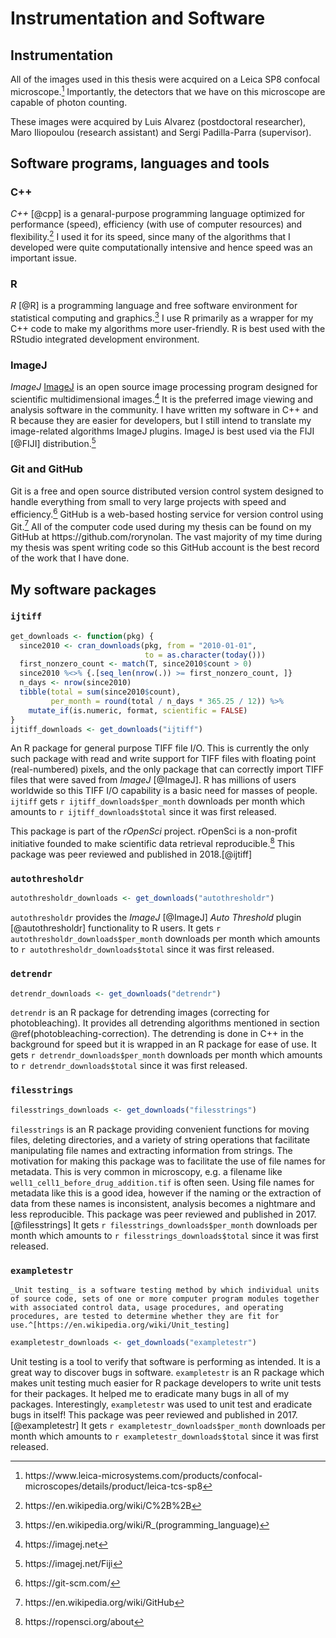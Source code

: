 # Instrumentation and Software {#instrumentation-and-software}


## Instrumentation 

All of the images used in this thesis were acquired on a Leica SP8 confocal microscope.^[https://www.leica-microsystems.com/products/confocal-microscopes/details/product/leica-tcs-sp8] Importantly, the detectors that we have on this microscope are capable of photon counting. 

These images were acquired by Luis Alvarez (postdoctoral researcher), Maro Iliopoulou (research assistant) and Sergi Padilla-Parra (supervisor).



## Software programs, languages and tools


### C++

_C++_ [@cpp] is a genaral-purpose programming language optimized for performance (speed), efficiency (with use of computer resources) and flexibility.^[https://en.wikipedia.org/wiki/C%2B%2B] I used it for its speed, since many of the algorithms that I developed were quite computationally intensive and hence speed was an important issue.


### R 

_R_ [@R] is a programming language and free software environment for statistical computing and graphics.^[https://en.wikipedia.org/wiki/R_(programming_language)] I use R primarily as a wrapper for my C++ code to make my algorithms more user-friendly. R is best used with the RStudio integrated development environment. 


### ImageJ

_ImageJ_ [ImageJ] is an open source image processing program designed for scientific multidimensional images.^[https://imagej.net] It is the preferred image viewing and analysis software in the community. I have written my software in C++ and R because they are easier for developers, but I still intend to translate my image-related algorithms ImageJ plugins. ImageJ is best used via the FIJI [@FIJI] distribution.^[https://imagej.net/Fiji]


### Git and GitHub

Git is a free and open source distributed version control system designed to handle everything from small to very large projects with speed and efficiency.^[https://git-scm.com/] GitHub is a web-based hosting service for version control using Git.^[https://en.wikipedia.org/wiki/GitHub] All of the computer code used during my thesis can be found on my GitHub at https://github.com/rorynolan. The vast majority of my time during my thesis was spent writing code so this GitHub account is the best record of the work that I have done.



## My software packages


### `ijtiff`

```r
get_downloads <- function(pkg) {
  since2010 <- cran_downloads(pkg, from = "2010-01-01", 
                              to = as.character(today()))
  first_nonzero_count <- match(T, since2010$count > 0)
  since2010 %<>% {.[seq_len(nrow(.)) >= first_nonzero_count, ]}
  n_days <- nrow(since2010)
  tibble(total = sum(since2010$count), 
         per_month = round(total / n_days * 365.25 / 12)) %>% 
    mutate_if(is.numeric, format, scientific = FALSE)
}
ijtiff_downloads <- get_downloads("ijtiff")
```

An R package for general purpose TIFF file I/O. This is currently the only such package with read and write support for TIFF files with floating point (real-numbered) pixels, and the only package that can correctly import TIFF files that were saved from _ImageJ_ [@ImageJ]. R has millions of users worldwide so this TIFF I/O capability is a basic need for masses of people. `ijtiff` gets `r ijtiff_downloads$per_month` downloads per month which amounts to `r ijtiff_downloads$total` since it was first released.

This package is part of the _rOpenSci_ project. rOpenSci is a non-profit initiative founded to make scientific data retrieval reproducible.^[https://ropensci.org/about] This package was peer reviewed and published in 2018.[@ijtiff]


### `autothresholdr`

```r
autothresholdr_downloads <- get_downloads("autothresholdr")
```

`autothresholdr` provides the _ImageJ_ [@ImageJ] _Auto Threshold_ plugin [@autothresholdr] functionality to R users. It gets `r autothresholdr_downloads$per_month` downloads per month which amounts to `r autothresholdr_downloads$total` since it was first released. 


### `detrendr`

```r
detrendr_downloads <- get_downloads("detrendr")
```

`detrendr` is an R package for detrending images (correcting for photobleaching). It provides all detrending algorithms mentioned in section \@ref(photobleaching-correction). The detrending is done in C++ in the background for speed but it is wrapped in an R package for ease of use. It gets `r detrendr_downloads$per_month` downloads per month which amounts to `r detrendr_downloads$total` since it was first released.



### `filesstrings`

```r
filesstrings_downloads <- get_downloads("filesstrings")
```

`filesstrings` is an R package providing convenient functions for moving files, deleting directories, and a variety of string operations that facilitate manipulating file names and extracting information from strings. The motivation for making this package was to facilitate the use of file names for metadata. This is very common in microscopy, e.g. a filename like `well1_cell1_before_drug_addition.tif` is often seen. Using file names for metadata like this is a good idea, however if the naming or the extraction of data from these names is inconsistent, analysis becomes a nightmare and less reproducible. This package was peer reviewed and published in 2017.[@filesstrings] It gets `r filesstrings_downloads$per_month` downloads per month which amounts to `r filesstrings_downloads$total` since it was first released.



### `exampletestr`


```definition
_Unit testing_ is a software testing method by which individual units of source code, sets of one or more computer program modules together with associated control data, usage procedures, and operating procedures, are tested to determine whether they are fit for use.^[https://en.wikipedia.org/wiki/Unit_testing]
```

```r
exampletestr_downloads <- get_downloads("exampletestr")
```

Unit testing is a tool to verify that software is performing as intended. It is a great way to discover bugs in software. `exampletestr` is an R package which makes unit testing much easier for R package developers to write unit tests for their packages. It helped me to eradicate many bugs in all of my packages. Interestingly, `exampletestr` was used to unit test and eradicate bugs in itself! This package was peer reviewed and published in 2017.[@exampletestr] It gets `r exampletestr_downloads$per_month` downloads per month which amounts to `r exampletestr_downloads$total` since it was first released.



